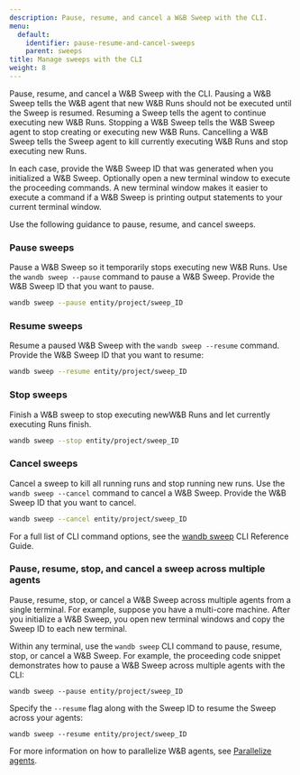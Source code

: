 ```yaml
---
description: Pause, resume, and cancel a W&B Sweep with the CLI.
menu:
  default:
    identifier: pause-resume-and-cancel-sweeps
    parent: sweeps
title: Manage sweeps with the CLI
weight: 8
---
```


Pause, resume, and cancel a W&B Sweep with the CLI.  Pausing a W&B Sweep tells the W&B agent that new W&B Runs should not be executed until the Sweep is resumed. Resuming a Sweep tells the agent to continue executing new W&B Runs. Stopping a W&B Sweep tells the W&B Sweep agent to stop creating or executing new W&B Runs. Cancelling a W&B Sweep tells the Sweep agent to kill currently executing W&B Runs and stop executing new Runs.

In each case, provide the W&B Sweep ID that was generated when you initialized a W&B Sweep. Optionally open a new terminal window to execute the proceeding commands. A new terminal window makes it easier to execute a command if a W&B Sweep is printing output statements to your current terminal window.

Use the following guidance to pause, resume, and cancel sweeps.

### Pause sweeps

Pause a W&B Sweep so it temporarily stops executing new W&B Runs. Use the `wandb sweep --pause` command to pause a W&B Sweep. Provide the W&B Sweep ID that you want to pause.

```bash
wandb sweep --pause entity/project/sweep_ID
```

### Resume sweeps

Resume a paused W&B Sweep with the `wandb sweep --resume` command. Provide the W&B Sweep ID that you want to resume:

```bash
wandb sweep --resume entity/project/sweep_ID
```

### Stop sweeps

Finish a W&B sweep to stop executing newW&B Runs and let currently executing Runs finish.

```bash
wandb sweep --stop entity/project/sweep_ID
```

### Cancel sweeps

Cancel a sweep to kill all running runs and stop running new runs. Use the `wandb sweep --cancel` command to cancel a W&B Sweep. Provide the W&B Sweep ID that you want to cancel.

```bash
wandb sweep --cancel entity/project/sweep_ID
```

For a full list of CLI command options, see the [wandb sweep](/ref/cli/wandb-sweep) CLI Reference Guide.

### Pause, resume, stop, and cancel a sweep across multiple agents

Pause, resume, stop, or cancel a W&B Sweep across multiple agents from a single terminal. For example, suppose you have a multi-core machine. After you initialize a W&B Sweep, you open new terminal windows and copy the Sweep ID to each new terminal.

Within any terminal, use the `wandb sweep` CLI command to pause, resume, stop, or cancel a W&B Sweep. For example, the proceeding code snippet demonstrates how to pause a W&B Sweep across multiple agents with the CLI:

```
wandb sweep --pause entity/project/sweep_ID
```

Specify the `--resume` flag along with the Sweep ID to resume the Sweep across your agents:

```
wandb sweep --resume entity/project/sweep_ID
```

For more information on how to parallelize W&B agents, see [Parallelize agents](./parallelize-agents).
